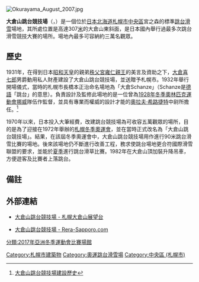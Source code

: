 {{Infobox ski jumping hill
| hill_name            = 大倉山跳台競技場
| image                = [[Image:Ohkurayama_Schanze.jpg|290px]]
| caption              = 
| city                 = [[日本|日本]][[北海道|北海道]]<br>[[札幌市|札幌市]]<br>[[中央區_(札幌市)|中央區]]宮之森
| opened               = 1931
| renovated            = 1953, 1970, 1982,<br> 1986, 1996, 1998,<br>2007 
| expanded             =  
| k-spot               = 120公尺
| hill size            = 134公尺
| longest jump         = 146.5公尺 (481 ft)<br>{{flagicon|SLO}} [[Anže_Lanišek|Anže Lanišek]]<br><small>([[2014–15年跳台滑雪洲際盃|2015年1月18日]])</small>
| hill record          = 143.5公尺 (471 ft)<br>{{flagicon|NOR}} [[Anders_Fannemel|Anders Fannemel]]<br><small>([[2015–16年跳台滑雪世界盃|2016年1月31日]])</small>
| championships        =       
| olympics             = [[1972年冬季奧林匹克運動會|1972]]
| world championships  = [[FIS_Nordic_World_Ski_Championships_2007|2007]]
| world cup            = 1980-1982,<br>1984-1992,<br>1994-2016 
}}
[[File:Okurayama_August_2007.jpg|thumb]]
{{Japanese|japanese=大倉山ジャンプ競技場|kana=おおくらやまジャンプきょうぎじょう|romaji=Ōkurayama Janpu Kyōgijō}}

'''大倉山跳台競技場'''（{{lang-ja|大倉山ジャンプ競技場}}，{{lang-en|Okurayama Ski Jump Stadium}}）是一個位於[[日本|日本]][[北海道|北海道]][[札幌市|札幌市]][[中央區_(札幌市)|中央區]]宮之森的標準[[跳台滑雪|跳台滑雪]]場地，其所處位置是高達307[[米_(單位)|米]]的大倉山東斜面，是日本國內舉行過最多次跳台滑雪競技大賽的場所。場地內最多可容納約三萬名觀眾。

== 歷史 ==
1931年，在得到日本[[昭和天皇|昭和天皇]]的親弟[[秩父宮雍仁親王|秩父宮雍仁親王]]的美言及資助之下，[[大倉喜七郎|大倉喜七郎]]男爵動用私人財產建設了大倉山跳台競技場，並送贈予札幌市。1932年舉行開場儀式，當時的札幌市長橋本正治命名場地為「大倉Schanze」（Schanze是[[德語|德語]]「跳台」的意思）。負責設計及監修此場地的是一位曾為[[1928年冬季奧林匹克運動會|1928年冬季奧林匹克運動會]][[挪威|挪威]]隊伍作監督，並具有專業而權威的設計才能的[[奧拉夫·希路捷特|奧拉夫·希路捷特]]中尉所擔任。<ref>{{ja}}[http://okura.sapporo-dc.co.jp/history/ 大倉山跳台競技場建設歷史]</ref>

1970年以來，日本投入大筆經費，改建跳台競技場為可收容五萬觀眾的場所，目的是為了迎接在1972年舉辦的[[1972年冬季奧林匹克運動會|札幌冬季奧運會]]，並在當時正式改名為「大倉山跳台競技場」。結果，在該屆冬季奧運會中，大倉山跳台競技場用作進行90米跳台滑雪比賽的場地。後來該場地仍不斷進行改善工程，務求使跳台場地更合符國際滑雪聯盟的要求，並能於[[夏季|夏季]]進行跳台滑草比賽。1982年在大倉山頂加裝升降吊車，方便遊客及比賽者上落跳台。

== 備註 ==
{{reflist}}

== 外部連結 ==
* {{ja}}[http://okura.sapporo-dc.co.jp/jump/ 大倉山跳台競技場 - 札幌大倉山展望台] {{Wayback|url=http://okura.sapporo-dc.co.jp/jump/ |date=20160114061936 }}
* {{ja}}[http://rera-sapporo.com/sapporo/ookurayamawalk.html 大倉山跳台競技場 - Rera-Sapporo.com] {{Wayback|url=http://rera-sapporo.com/sapporo/ookurayamawalk.html |date=20160304130500 }}

[[Category:札幌市建築物|Category:札幌市建築物]]
[[Category:奧運跳台滑雪場|Category:奧運跳台滑雪場]]
[[分類:2017年亞洲冬季運動會比賽場館|分類:2017年亞洲冬季運動會比賽場館]]
[[Category:中央區_(札幌市)|Category:中央區 (札幌市)]]